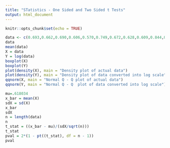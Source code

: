 ```yaml
---
title: "STatistics - One Sided and Two Sided t Tests"
output: html_document
---
```


```r
knitr::opts_chunk$set(echo = TRUE)
```


```r
data <- c(0.693,0.662,0.690,0.606,0.570,0.749,0.672,0.628,0.609,0.844,0.654,0.615,0.668,0.601,0.576,0.670,0.606,0.611,0.553,0.933)
data
mean(data)
X = data
Y = log(data)
boxplot(X)
boxplot(Y)
plot(density(X), main = "Density plot of actual data")
plot(density(Y), main = "Density plot of data converted into log scale")
qqnorm(X, main = "Normal Q - Q plot of actual data")
qqnorm(Y, main = "Normal Q - Q  plot of data converted into log scale")
```

```r
mu=.618034
x_bar = mean(X)
sdX = sd(X)
x_bar
sdX
n = length(data)
n
t_stat = ((x_bar - mu)/(sdX/sqrt(n)))
t_stat
pval = 2*(1 - pt((t_stat), df = n - 1))
pval
```